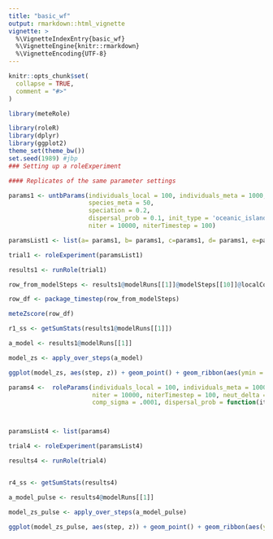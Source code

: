```yaml
---
title: "basic_wf"
output: rmarkdown::html_vignette
vignette: >
  %\VignetteIndexEntry{basic_wf}
  %\VignetteEngine{knitr::rmarkdown}
  %\VignetteEncoding{UTF-8}
---
```


```r
knitr::opts_chunk$set(
  collapse = TRUE,
  comment = "#>"
)
```

```r
library(meteRole)

library(roleR)
library(dplyr)
library(ggplot2)
theme_set(theme_bw())
set.seed(1989) #jbp
### Setting up a roleExperiment

#### Replicates of the same parameter settings

params1 <- untbParams(individuals_local = 100, individuals_meta = 1000,
                      species_meta = 50,
                      speciation = 0.2,
                      dispersal_prob = 0.1, init_type = 'oceanic_island',
                      niter = 10000, niterTimestep = 100)

paramsList1 <- list(a= params1, b= params1, c=params1, d= params1, e=params1)

trial1 <- roleExperiment(paramsList1)

results1 <- runRole(trial1)

row_from_modelSteps <- results1@modelRuns[[1]]@modelSteps[[10]]@localComm@indSpecies

row_df <- package_timestep(row_from_modelSteps)

meteZscore(row_df)

r1_ss <- getSumStats(results1@modelRuns[[1]])
```


```r

a_model <- results1@modelRuns[[1]]

model_zs <- apply_over_steps(a_model)

ggplot(model_zs, aes(step, z)) + geom_point() + geom_ribbon(aes(ymin = -1.96, ymax = 1.96), alpha = .2)

```


```r



params4 <-  roleParams(individuals_local = 100, individuals_meta = 1000, 
                       niter = 10000, niterTimestep = 100, neut_delta = 0, speciation_local = .02,
                       comp_sigma = .0001, dispersal_prob = function(iter){return(ifelse(iter < 5000, .5, ifelse(iter < 6000, .25, .001)))}) 



paramsList4 <- list(params4)

trial4 <- roleExperiment(paramsList4)

results4 <- runRole(trial4)


r4_ss <- getSumStats(results4)

a_model_pulse <- results4@modelRuns[[1]]

model_zs_pulse <- apply_over_steps(a_model_pulse)

ggplot(model_zs_pulse, aes(step, z)) + geom_point() + geom_ribbon(aes(ymin = -1.96, ymax = 1.96), alpha = .2)


```
